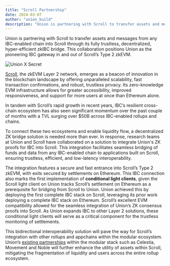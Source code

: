 ```yaml
---
title: "Scroll Partnership"
date: 2024-03-07
author: "union_build"
description: "Union is partnering with Scroll to transfer assets and messages from any IBC-enabled chain into Scroll through its fully trustless, decentralized, hyper-efficient zkIBC bridge. This collaboration positions Union as the pioneering IBC gateway in and out of Scroll’s Type 2 zkEVM."
---
```



Union is partnering with Scroll to transfer assets and messages from any IBC-enabled chain into Scroll through its fully trustless, decentralized, hyper-efficient zkIBC bridge. This collaboration positions Union as the pioneering IBC gateway in and out of Scroll’s Type 2 zkEVM. 


<img alt="Union X Secret" src={unionXSecret.src} />

[Scroll](https://scroll.io/), the zkEVM Layer 2 network, emerges as a beacon of innovation in the blockchain landscape by offering unparalleled scalability, fast transaction confirmations, and robust, trustless privacy. Its zero-knowledge EVM infrastructure allows for greater accessibility, improved responsiveness, and support for more users at once than Ethereum alone.

In tandem with Scroll’s rapid growth in recent years, IBC’s resilient cross-chain ecosystem has also seen significant momentum over the past couple of months with a TVL surging over $50B across IBC-enabled rollups and chains. 

To connect these two ecosystems and enable liquidity flow, a decentralized ZK bridge solution is needed more than ever. In response, research teams at Union and Scroll have collaborated on a solution to integrate Union's ZK proofs for IBC into Scroll. This integration facilitates seamless bridging of funds and data from any IBC-enabled chain to applications built on Scroll, ensuring trustless, efficient, and low-latency interoperability. 

The integration features a secure and fast entrance into Scroll’s Type 2 zkEVM, with exits secured by settlements on Ethereum. This IBC connection also marks the first implementation of **conditional light clients**, given the Scroll light client on Union tracks Scroll’s settlement on Ethereum as a prerequisite for bridging from Scroll to Union. Union achieved this by deploying the first complete IBC stack on Scroll, leveraging its prior work deploying a complete IBC stack on Ethereum. Scroll’s excellent EVM compatibility allowed for the seamless integration of Union’s ZK consensus proofs into Scroll. As Union expands IBC to other Layer 2 solutions, these conditional light clients will serve as a critical component for the trustless monitoring of settlements. 

This bidirectional interoperability solution will pave the way for Scroll’s integration with other rollups and appchains within the modular ecosystem. Union’s [existing partnerships](/blog/noble-and-movement-partnership/) within the modular stack such as Celestia, Movement and Noble will further enhance the utility of assets within Scroll, mitigating the fragmentation of liquidity and users across the entire rollup ecosystem.
